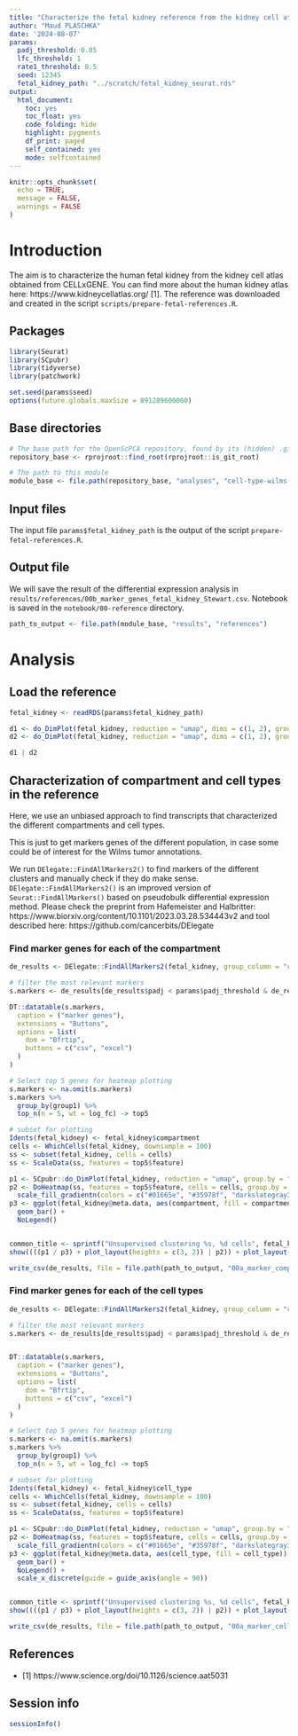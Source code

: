 ```yaml
---
title: "Characterize the fetal kidney reference from the kidney cell atlas"
author: "Maud PLASCHKA"
date: '2024-08-07'
params:
  padj_threshold: 0.05
  lfc_threshold: 1
  rate1_threshold: 0.5
  seed: 12345
  fetal_kidney_path: "../scratch/fetal_kidney_seurat.rds"
output:
  html_document:
    toc: yes
    toc_float: yes
    code_folding: hide
    highlight: pygments
    df_print: paged
    self_contained: yes
    mode: selfcontained
---
```


```r
knitr::opts_chunk$set(
  echo = TRUE,
  message = FALSE,
  warnings = FALSE
)
```


# Introduction

The aim is to characterize the human fetal kidney from the kidney cell atlas obtained from CELLxGENE.
You can find more about the human kidney atlas here: https://www.kidneycellatlas.org/ [1].
The reference was downloaded and created in the script `scripts/prepare-fetal-references.R`.

## Packages

```r
library(Seurat)
library(SCpubr)
library(tidyverse)
library(patchwork)

set.seed(params$seed)
options(future.globals.maxSize = 891289600000)
```


## Base directories

```r
# The base path for the OpenScPCA repository, found by its (hidden) .git directory
repository_base <- rprojroot::find_root(rprojroot::is_git_root)

# The path to this module
module_base <- file.path(repository_base, "analyses", "cell-type-wilms-tumor-06")
```


## Input files

The input file `params$fetal_kidney_path` is the output of the script `prepare-fetal-references.R`.


## Output file

We will save the result of the differential expression analysis in `results/references/00b_marker_genes_fetal_kidney_Stewart.csv`.
Notebook is saved in the `notebook/00-reference` directory.

```r
path_to_output <- file.path(module_base, "results", "references")
```

# Analysis

## Load the reference

```r
fetal_kidney <- readRDS(params$fetal_kidney_path)

d1 <- do_DimPlot(fetal_kidney, reduction = "umap", dims = c(1, 2), group.by = "compartment", label = TRUE, repel = TRUE) + NoLegend()
d2 <- do_DimPlot(fetal_kidney, reduction = "umap", dims = c(1, 2), group.by = "cell_type", label = TRUE, repel = TRUE) + NoLegend()

d1 | d2
```

## Characterization of compartment and cell types in the reference

Here, we use an unbiased approach to find transcripts that characterized the different compartments and cell types.

This is just to get markers genes of the different population, in case some could be of interest for the Wilms tumor annotations.

We run `DElegate::FindAllMarkers2()` to find markers of the different clusters and manually check if they do make sense.
`DElegate::FindAllMarkers2()` is an improved version of `Seurat::FindAllMarkers()` based on pseudobulk differential expression method.
Please check the preprint from Hafemeister and Halbritter: https://www.biorxiv.org/content/10.1101/2023.03.28.534443v2
and tool described here: https://github.com/cancerbits/DElegate

### Find marker genes for each of the compartment


```r
de_results <- DElegate::FindAllMarkers2(fetal_kidney, group_column = "compartment", )

# filter the most relevant markers
s.markers <- de_results[de_results$padj < params$padj_threshold & de_results$log_fc > params$lfc_threshold & de_results$rate1 > params$rate1_threshold, ]

DT::datatable(s.markers,
  caption = ("marker genes"),
  extensions = "Buttons",
  options = list(
    dom = "Bfrtip",
    buttons = c("csv", "excel")
  )
)

# Select top 5 genes for heatmap plotting
s.markers <- na.omit(s.markers)
s.markers %>%
  group_by(group1) %>%
  top_n(n = 5, wt = log_fc) -> top5

# subset for plotting
Idents(fetal_kidney) <- fetal_kidney$compartment
cells <- WhichCells(fetal_kidney, downsample = 100)
ss <- subset(fetal_kidney, cells = cells)
ss <- ScaleData(ss, features = top5$feature)

p1 <- SCpubr::do_DimPlot(fetal_kidney, reduction = "umap", group.by = "compartment", label = TRUE, repel = TRUE) + ggtitle("compartment")
p2 <- DoHeatmap(ss, features = top5$feature, cells = cells, group.by = "compartment") + NoLegend() +
  scale_fill_gradientn(colors = c("#01665e", "#35978f", "darkslategray3", "#f7f7f7", "#fee391", "#fec44f", "#F9AD03"))
p3 <- ggplot(fetal_kidney@meta.data, aes(compartment, fill = compartment)) +
  geom_bar() +
  NoLegend()


common_title <- sprintf("Unsupervised clustering %s, %d cells", fetal_kidney@meta.data$orig.ident[1], ncol(fetal_kidney))
show((((p1 / p3) + plot_layout(heights = c(3, 2)) | p2)) + plot_layout(widths = c(1, 2)) + plot_layout(heights = c(3, 1)) + plot_annotation(title = common_title))

write_csv(de_results, file = file.path(path_to_output, "00a_marker_compartment_fetal_kidney_Stewart.csv"))
```


### Find marker genes for each of the cell types


```r
de_results <- DElegate::FindAllMarkers2(fetal_kidney, group_column = "cell_type")

# filter the most relevant markers
s.markers <- de_results[de_results$padj < params$padj_threshold & de_results$log_fc > params$lfc_threshold & de_results$rate1 > params$rate1_threshold, ]


DT::datatable(s.markers,
  caption = ("marker genes"),
  extensions = "Buttons",
  options = list(
    dom = "Bfrtip",
    buttons = c("csv", "excel")
  )
)

# Select top 5 genes for heatmap plotting
s.markers <- na.omit(s.markers)
s.markers %>%
  group_by(group1) %>%
  top_n(n = 5, wt = log_fc) -> top5

# subset for plotting
Idents(fetal_kidney) <- fetal_kidney$cell_type
cells <- WhichCells(fetal_kidney, downsample = 100)
ss <- subset(fetal_kidney, cells = cells)
ss <- ScaleData(ss, features = top5$feature)

p1 <- SCpubr::do_DimPlot(fetal_kidney, reduction = "umap", group.by = "cell_type", label = TRUE, repel = TRUE) + ggtitle("cell_type") + NoLegend()
p2 <- DoHeatmap(ss, features = top5$feature, cells = cells, group.by = "cell_type") + NoLegend() +
  scale_fill_gradientn(colors = c("#01665e", "#35978f", "darkslategray3", "#f7f7f7", "#fee391", "#fec44f", "#F9AD03"))
p3 <- ggplot(fetal_kidney@meta.data, aes(cell_type, fill = cell_type)) +
  geom_bar() +
  NoLegend() +
  scale_x_discrete(guide = guide_axis(angle = 90))


common_title <- sprintf("Unsupervised clustering %s, %d cells", fetal_kidney@meta.data$orig.ident[1], ncol(fetal_kidney))
show((((p1 / p3) + plot_layout(heights = c(3, 2)) | p2)) + plot_layout(widths = c(1, 1)) + plot_layout(heights = c(3, 1)) + plot_annotation(title = common_title))

write_csv(de_results, file = file.path(path_to_output, "00a_marker_cell-type_fetal_kidney_Stewart.csv"))
```

## References

- [1] https://www.science.org/doi/10.1126/science.aat5031

## Session info

```r
sessionInfo()
```

